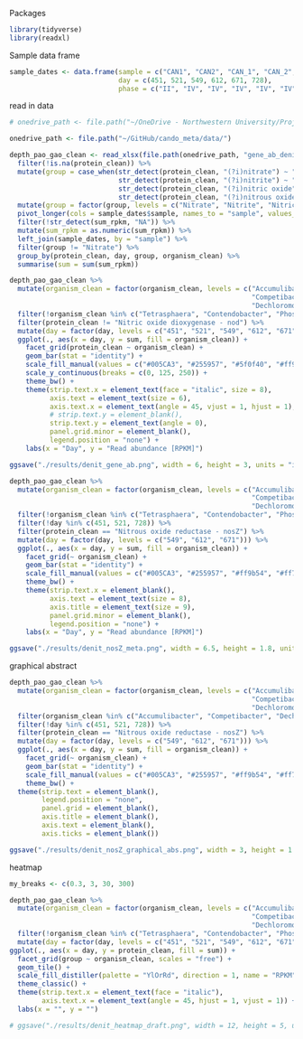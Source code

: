 Packages

```r
library(tidyverse)
library(readxl)
```


Sample data frame
```r
sample_dates <- data.frame(sample = c("CAN1", "CAN2", "CAN_1", "CAN_2", "CAN_3", "CAN3"),
                           day = c(451, 521, 549, 612, 671, 728),
                           phase = c("II", "IV", "IV", "IV", "IV", "IV"))
```

read in data
```r
# onedrive_path <- file.path("~/OneDrive - Northwestern University/Project folders/CANDO metagenomics/")

onedrive_path <- file.path("~/GitHub/cando_meta/data/")

depth_pao_gao_clean <- read_xlsx(file.path(onedrive_path, "gene_ab_denit.xlsx"), sheet = "clean") %>%
  filter(!is.na(protein_clean)) %>%
  mutate(group = case_when(str_detect(protein_clean, "(?i)nitrate") ~ "Nitrate",
                           str_detect(protein_clean, "(?i)nitrite") ~ "Nitrite",
                           str_detect(protein_clean, "(?i)nitric oxide") ~ "Nitric oxide",
                           str_detect(protein_clean, "(?i)nitrous oxide") ~ "Nitrous oxide")) %>%
  mutate(group = factor(group, levels = c("Nitrate", "Nitrite", "Nitric oxide", "Nitrous oxide"))) %>%
  pivot_longer(cols = sample_dates$sample, names_to = "sample", values_to = "sum_rpkm") %>%
  filter(!str_detect(sum_rpkm, "NA")) %>%
  mutate(sum_rpkm = as.numeric(sum_rpkm)) %>%
  left_join(sample_dates, by = "sample") %>%
  filter(group != "Nitrate") %>%
  group_by(protein_clean, day, group, organism_clean) %>%
  summarise(sum = sum(sum_rpkm))

```




```r

depth_pao_gao_clean %>%
  mutate(organism_clean = factor(organism_clean, levels = c("Accumulibacter", "Phosphoribacter", "Tetrasphaera",
                                                            "Competibacter", "Contendobacter", "Defluviicoccus",
                                                            "Dechloromonas", "Flavobacterium", "Thauera", "Zoogloea"))) %>%
  filter(!organism_clean %in% c("Tetrasphaera", "Contendobacter", "Phosphoribacter", "Flavobacterium")) %>%
  filter(protein_clean != "Nitric oxide dioxygenase - nod") %>%
  mutate(day = factor(day, levels = c("451", "521", "549", "612", "671", "728"))) %>%
  ggplot(., aes(x = day, y = sum, fill = organism_clean)) +
    facet_grid(protein_clean ~ organism_clean) +
    geom_bar(stat = "identity") + 
    scale_fill_manual(values = c("#005CA3", "#255957", "#5f0f40", "#ff9b54", "#ff7f51", "#ce4257")) + 
    scale_y_continuous(breaks = c(0, 125, 250)) + 
    theme_bw() + 
    theme(strip.text.x = element_text(face = "italic", size = 8),
          axis.text = element_text(size = 6),
          axis.text.x = element_text(angle = 45, vjust = 1, hjust = 1),
          # strip.text.y = element_blank(),
          strip.text.y = element_text(angle = 0),
          panel.grid.minor = element_blank(),
          legend.position = "none") + 
    labs(x = "Day", y = "Read abundance [RPKM]") 

ggsave("./results/denit_gene_ab.png", width = 6, height = 3, units = "in", dpi = 320)


```

```r

depth_pao_gao_clean %>%
  mutate(organism_clean = factor(organism_clean, levels = c("Accumulibacter", "Phosphoribacter", "Tetrasphaera",
                                                            "Competibacter", "Contendobacter", "Defluviicoccus",
                                                            "Dechloromonas", "Flavobacterium", "Thauera", "Zoogloea"))) %>%
  filter(!organism_clean %in% c("Tetrasphaera", "Contendobacter", "Phosphoribacter", "Flavobacterium")) %>%
  filter(!day %in% c(451, 521, 728)) %>%
  filter(protein_clean == "Nitrous oxide reductase - nosZ") %>%
  mutate(day = factor(day, levels = c("549", "612", "671"))) %>%
  ggplot(., aes(x = day, y = sum, fill = organism_clean)) +
    facet_grid(~ organism_clean) +
    geom_bar(stat = "identity") + 
    scale_fill_manual(values = c("#005CA3", "#255957", "#ff9b54", "#ff7f51", "#ce4257")) + 
    theme_bw() + 
    theme(strip.text.x = element_blank(),
          axis.text = element_text(size = 8),
          axis.title = element_text(size = 9),
          panel.grid.minor = element_blank(),
          legend.position = "none") + 
    labs(x = "Day", y = "Read abundance [RPKM]") 

ggsave("./results/denit_nosZ_meta.png", width = 6.5, height = 1.8, units = "in", dpi = 320)
```
graphical abstract
```r

depth_pao_gao_clean %>%
  mutate(organism_clean = factor(organism_clean, levels = c("Accumulibacter", "Phosphoribacter", "Tetrasphaera",
                                                            "Competibacter", "Contendobacter", "Defluviicoccus",
                                                            "Dechloromonas", "Flavobacterium", "Thauera", "Zoogloea"))) %>%
  filter(organism_clean %in% c("Accumulibacter", "Competibacter", "Dechloromonas")) %>%
  filter(!day %in% c(451, 521, 728)) %>%
  filter(protein_clean == "Nitrous oxide reductase - nosZ") %>%
  mutate(day = factor(day, levels = c("549", "612", "671"))) %>%
  ggplot(., aes(x = day, y = sum, fill = organism_clean)) +
    facet_grid(~ organism_clean) +
    geom_bar(stat = "identity") + 
    scale_fill_manual(values = c("#005CA3", "#255957", "#ff9b54", "#ff7f51", "#ce4257")) + 
    theme_bw() + 
  theme(strip.text = element_blank(),
        legend.position = "none",
        panel.grid = element_blank(),
        axis.title = element_blank(),
        axis.text = element_blank(),
        axis.ticks = element_blank())

ggsave("./results/denit_nosZ_graphical_abs.png", width = 3, height = 1.2, units = "in", dpi = 320)
```


heatmap
```r
my_breaks <- c(0.3, 3, 30, 300)

depth_pao_gao_clean %>%
  mutate(organism_clean = factor(organism_clean, levels = c("Accumulibacter", "Phosphoribacter", "Tetrasphaera",
                                                            "Competibacter", "Contendobacter", "Defluviicoccus",
                                                            "Dechloromonas", "Flavobacterium", "Thauera", "Zoogloea"))) %>%
  filter(!organism_clean %in% c("Tetrasphaera", "Contendobacter", "Phosphoribacter")) %>%
  mutate(day = factor(day, levels = c("451", "521", "549", "612", "671", "728"))) %>%
ggplot(., aes(x = day, y = protein_clean, fill = sum)) +
  facet_grid(group ~ organism_clean, scales = "free") +
  geom_tile() +
  scale_fill_distiller(palette = "YlOrRd", direction = 1, name = "RPKM", trans = "log", breaks = my_breaks)  +
  theme_classic() +
  theme(strip.text.x = element_text(face = "italic"), 
        axis.text.x = element_text(angle = 45, hjust = 1, vjust = 1)) + 
  labs(x = "", y = "")

# ggsave("./results/denit_heatmap_draft.png", width = 12, height = 5, units = "in", dpi = 320)
  
```